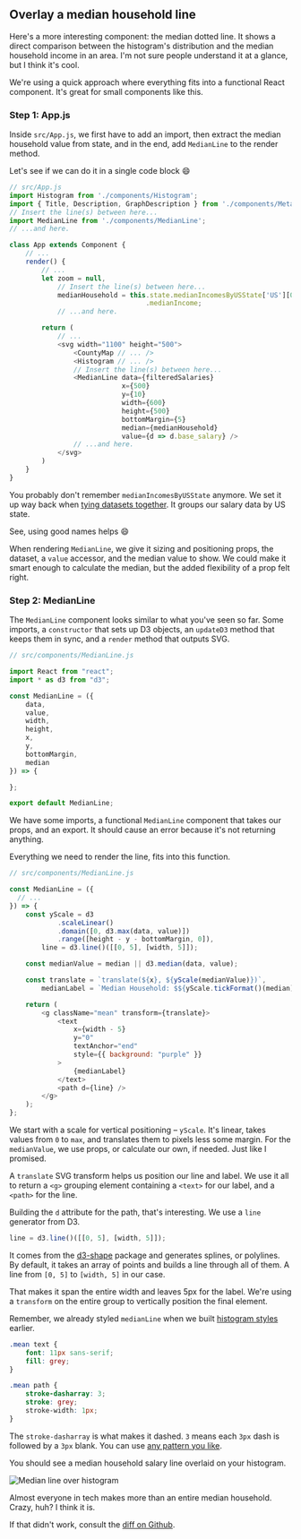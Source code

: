 ## Overlay a median household line

Here's a more interesting component: the median dotted line. It shows a direct
comparison between the histogram's distribution and the median household income
in an area. I'm not sure people understand it at a glance, but I think it's
cool.

We're using a quick approach where everything fits into a functional React
component. It's great for small components like this.

### Step 1: App.js

Inside `src/App.js`, we first have to add an import, then extract the median
household value from state, and in the end, add `MedianLine` to the render
method.

Let's see if we can do it in a single code block 😄

```javascript
// src/App.js
import Histogram from './components/Histogram';
import { Title, Description, GraphDescription } from './components/Meta';
// Insert the line(s) between here...
import MedianLine from './components/MedianLine';
// ...and here.

class App extends Component {
    // ...
    render() {
        // ...
        let zoom = null,
            // Insert the line(s) between here...
            medianHousehold = this.state.medianIncomesByUSState['US'][0]
                                  .medianIncome;
            // ...and here.

        return (
            // ...
            <svg width="1100" height="500">
                <CountyMap // ... />
                <Histogram // ... />
                // Insert the line(s) between here...
                <MedianLine data={filteredSalaries}
                            x={500}
                            y={10}
                            width={600}
                            height={500}
                            bottomMargin={5}
                            median={medianHousehold}
                            value={d => d.base_salary} />
                // ...and here.
            </svg>
        )
    }
}
```

You probably don't remember `medianIncomesByUSState` anymore. We set it up way
back when
[tying datasets together](https://swizec1.teachable.com/courses/react-for-data-visualization/lectures/6888897#tie-datasets-together).
It groups our salary data by US state.

See, using good names helps 😄

When rendering `MedianLine`, we give it sizing and positioning props, the
dataset, a `value` accessor, and the median value to show. We could make it
smart enough to calculate the median, but the added flexibility of a prop felt
right.

### Step 2: MedianLine

The `MedianLine` component looks similar to what you've seen so far. Some
imports, a `constructor` that sets up D3 objects, an `updateD3` method that
keeps them in sync, and a `render` method that outputs SVG.

```javascript
// src/components/MedianLine.js

import React from "react";
import * as d3 from "d3";

const MedianLine = ({
    data,
    value,
    width,
    height,
    x,
    y,
    bottomMargin,
    median
}) => {

};

export default MedianLine;
```

We have some imports, a functional `MedianLine` component that takes our props,
and an export. It should cause an error because it's not returning anything.

Everything we need to render the line, fits into this function.

```javascript
// src/components/MedianLine.js

const MedianLine = ({
  // ...
}) => {
    const yScale = d3
            .scaleLinear()
            .domain([0, d3.max(data, value)])
            .range([height - y - bottomMargin, 0]),
        line = d3.line()([[0, 5], [width, 5]]);

    const medianValue = median || d3.median(data, value);

    const translate = `translate(${x}, ${yScale(medianValue)})`,
        medianLabel = `Median Household: $${yScale.tickFormat()(median)}`;

    return (
        <g className="mean" transform={translate}>
            <text
                x={width - 5}
                y="0"
                textAnchor="end"
                style={{ background: "purple" }}
            >
                {medianLabel}
            </text>
            <path d={line} />
        </g>
    );
};

```

We start with a scale for vertical positioning – `yScale`. It's linear, takes
values from `0` to `max`, and translates them to pixels less some margin. For
the `medianValue`, we use props, or calculate our own, if needed. Just like I
promised.

A `translate` SVG transform helps us position our line and label. We use it all
to return a `<g>` grouping element containing a `<text>` for our label, and a
`<path>` for the line.

Building the `d` attribute for the path, that's interesting. We use a `line`
generator from D3.

```javascript
line = d3.line()([[0, 5], [width, 5]]);
```

It comes from the [d3-shape](https://github.com/d3/d3-shape#lines) package and
generates splines, or polylines. By default, it takes an array of points and
builds a line through all of them. A line from `[0, 5]` to `[width, 5]` in our
case.

That makes it span the entire width and leaves 5px for the label. We're using a
`transform` on the entire group to vertically position the final element.

Remember, we already styled `medianLine` when we built
[histogram styles](https://swizec1.teachable.com/courses/react-for-data-visualization/lectures/6888921#histogram-css)
earlier.

```{.css caption="Histogram css"}
.mean text {
    font: 11px sans-serif;
    fill: grey;
}

.mean path {
    stroke-dasharray: 3;
    stroke: grey;
    stroke-width: 1px;
}
```

The `stroke-dasharray` is what makes it dashed. `3` means each `3px` dash is
followed by a `3px` blank. You can use
[any pattern you like](https://developer.mozilla.org/en-US/docs/Web/SVG/Attribute/stroke-dasharray).

You should see a median household salary line overlaid on your histogram.

![Median line over histogram](https://raw.githubusercontent.com/Swizec/react-d3js-es6-ebook/2018-version/manuscript/resources/images/es6v2/dataviz-with-everything.png)

Almost everyone in tech makes more than an entire median household. Crazy, huh?
I think it is.

If that didn't work, consult the
[diff on Github](https://github.com/Swizec/react-d3-walkthrough-livecode/commit/52b684b6441b491557a2623471cdf946c54c8959).